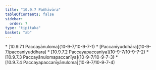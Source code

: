 ```yaml
---
title: "10.9.7 Pañhāvāra"
tableOfContents: false
sidebar:
  order: 7
type: "tipitaka"
basket: "ab"
---
```



<DynamicBreadcrumb />



<TableOfContents>
* [10.9.7.1 Paccayānuloma](10-9-7/10-9-7-1)
* [Paccanīyuddhāra](10-9-7/paccaniyuddhara)
* [10.9.7.2 Paccayapaccanīya](10-9-7/10-9-7-2)
* [10.9.7.3 Paccayānulomapaccanīya](10-9-7/10-9-7-3)
* [10.9.7.4 Paccayapaccanīyānuloma](10-9-7/10-9-7-4)
</TableOfContents>